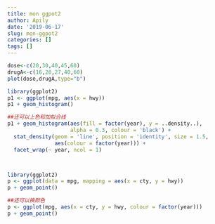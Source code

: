 ```yaml
---
title: mon ggpot2
author: Apily
date: '2019-06-17'
slug: mon-ggpot2
categories: []
tags: []
---
```

```r
dose<-c(20,30,40,45,60)
drugA<-c(16,20,27,40,60)
plot(dose,drugA,type="b")

library(ggplot2)
p1 <- ggplot(mpg, aes(x = hwy))
p1 + geom_histogram()

##还可以上色和加拟合线
p1 + geom_histogram(aes(fill = factor(year), y = ..density..),
                    alpha = 0.3, colour = 'black') +
  stat_density(geom = 'line', position = 'identity', size = 1.5,
               aes(colour = factor(year))) +
  facet_wrap(~ year, ncol = 1)



library(ggplot2)
p <- ggplot(data = mpg, mapping = aes(x = cty, y = hwy))
p + geom_point()

##还可以换颜色
p <- ggplot(mpg, aes(x = cty, y = hwy, colour = factor(year)))
p + geom_point()
```